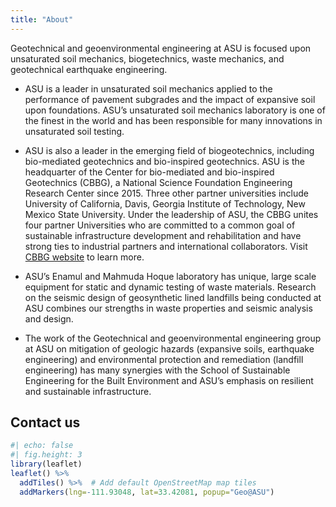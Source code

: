 ```yaml
---
title: "About"
---
```


Geotechnical and geoenvironmental engineering at ASU is focused upon unsaturated soil mechanics, biogetechnics, waste mechanics, and geotechnical earthquake engineering.

* ASU is a leader in unsaturated soil mechanics applied to the performance of pavement subgrades and the impact of expansive soil upon foundations.
ASU’s unsaturated soil mechanics laboratory is one of the finest in the world and has been responsible for many innovations in unsaturated soil testing.

* ASU is also a leader in the emerging field of biogeotechnics, including bio-mediated geotechnics and bio-inspired geotechnics. 
ASU is the headquarter of the Center for bio-mediated and bio-inspired Geotechnics (CBBG), a National Science Foundation Engineering Research Center since 2015. Three other partner universities include University of California, Davis, Georgia Institute of Technology, New Mexico State University. Under the leadership of ASU, the CBBG unites four partner Universities who are committed to a common goal of sustainable infrastructure development and rehabilitation and have strong ties to industrial partners and international collaborators. Visit [CBBG website](https://cbbg.engineering.asu.edu/) to learn more.

* ASU’s Enamul and Mahmuda Hoque laboratory has unique, large scale equipment for static and dynamic testing of waste materials. Research on the seismic design of geosynthetic lined landfills being conducted at ASU combines our strengths in waste properties and seismic analysis and design.

* The work of the Geotechnical and geoenvironmental engineering group at ASU on mitigation of geologic hazards (expansive soils, earthquake engineering) and environmental protection and remediation (landfill engineering) has many synergies with the School of Sustainable Engineering for the Built Environment and ASU’s emphasis on resilient and sustainable infrastructure. 

## Contact us

```r
#| echo: false
#| fig.height: 3
library(leaflet)
leaflet() %>%
  addTiles() %>%  # Add default OpenStreetMap map tiles
  addMarkers(lng=-111.93048, lat=33.42081, popup="Geo@ASU")
```
